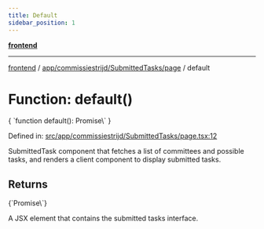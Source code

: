```yaml
---
title: Default
sidebar_position: 1
---
```



[**frontend**](../../../../..)

***

[frontend](../../../../..) / [app/commissiestrijd/SubmittedTasks/page](..) / default

# Function: default()

<CodeBlock language="ts">
{ `function default(): Promise\<Element\>` }
</CodeBlock>

Defined in: [src/app/commissiestrijd/SubmittedTasks/page.tsx:12](https://github.com/svsticky/CommitteeClash/blob/8a31d8fc8422df670b3b4cb3b5fd558ecdeabb90/frontend/src/app/commissiestrijd/SubmittedTasks/page.tsx#L12)

SubmittedTask component that fetches a list of committees and possible tasks,
and renders a client component to display submitted tasks.

## Returns
<CodeBlock language="ts">
{`Promise\<Element\>`}
</CodeBlock>

A JSX element that contains the submitted tasks interface.

